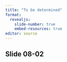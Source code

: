 ```yaml
---
title: "To be determined"
format: 
  revealjs:
    slide-number: true
    embed-resources: true
editor: source
---
```


## Slide 08-02

::: notes

:::

